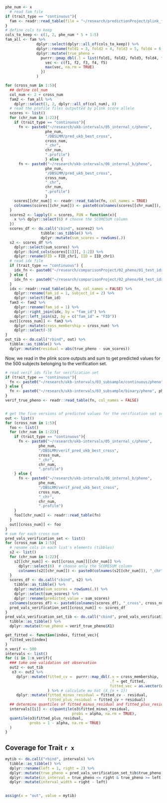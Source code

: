 

```r
phe_num <- x
  # read fam file
if (trait_type == "continuous"){
  fam <- readr::read_table(file = "~/research/predictionProject/plink_file/ukb/chr1.fam", col_names = FALSE)
}
# define cols to keep
cols_to_keep <- c(1, 2, phe_num * 5 + 1:5)
fam_all <- fam %>%
              dplyr::select(dplyr::all_of(cols_to_keep)) %>%
              dplyr::rename(fold1 = 3, fold2 = 4, fold3 = 5, fold4 = 6, fold5 = 7) %>%
              dplyr::mutate(true_pheno = 
                purrr::pmap_dbl(.l = list(fold1, fold2, fold3, fold4, fold5), .f = function(f1, f2, f3, f4, f5){
                  vec <- c(f1, f2, f3, f4, f5)
                  max(vec, na.rm = TRUE)
                })
              )

for (cross_num in 1:5){
  ## define col_num
  col_num <- 2 + cross_num
  fam2 <- fam_all %>%
    dplyr::select(1, 2, dplyr::all_of(col_num), 8) 
  # read the profile files outputted by plink score allele
  scores <- list()
  for (chr_num in 1:22){
    if (trait_type == "continuous"){
      fn <- paste0("~/research/ukb-intervals/05_internal_c/pheno", 
                  phe_num, 
                  "/DBSLMM/pred_ukb_best_cross", 
                  cross_num, 
                  "_chr", 
                  chr_num, 
                  ".profile")
                  } else {
      fn <- paste0("~/research/ukb-intervals/06_internal_b/pheno", 
                  phe_num, 
                  "/DBSLMM/pred_ukb_best_cross", 
                  cross_num, 
                  "_chr", 
                  chr_num, 
                  ".profile")
                  }
    scores[[chr_num]] <- readr::read_table(fn, col_names = TRUE)
    colnames(scores[[chr_num]]) <- paste0(colnames(scores[[chr_num]]), "_chr", chr_num)
  }
  scores2 <- lapply(X = scores, FUN = function(x){
    x %>% dplyr::select(6) # choose the SCORESUM column
  })
  scores_df <- do.call("cbind", scores2) %>%
                tibble::as_tibble() %>%
                dplyr::mutate(sum_scores = rowSums(.))
  s2 <- scores_df %>%
    dplyr::select(sum_scores) %>%
    dplyr::bind_cols(scores[[1]][, 1:2]) %>%
    dplyr::rename(FID = FID_chr1, IID = IID_chr1)
  # read idx file
  if (trait_type == "continuous") {
    idx_fn <- paste0("~/research/comparisonProject/02_pheno/01_test_idx_c/idx_pheno", phe_num, "_cross", cross_num, ".txt")
  } else {
    idx_fn <- paste0("~/research/comparisonProject/02_pheno/04_test_idx_b/idx_pheno", phe_num, "_cross", cross_num, ".txt")
  }
  idx <- readr::read_table(idx_fn, col_names = FALSE) %>%
    dplyr::rename(fam_id = 1, subject_id = 2) %>%
    dplyr::select(fam_id)
  fam3 <- fam2 %>%
    dplyr::rename(fam_id = 1) %>%
    dplyr::right_join(idx, by = "fam_id") %>%
    dplyr::left_join(s2, by = c("fam_id" = "FID"))
  out[[cross_num]] <- fam3 %>%
    dplyr::mutate(cross_membership = cross_num) %>%
    dplyr::select(-3)
}
out_tib <- do.call("rbind", out) %>% 
  tibble::as_tibble() %>% 
  dplyr::mutate(residual = abs(true_pheno - sum_scores))
```

Now, we read in the plink score outputs and sum to get predicted values for the 
500 subjects belonging to the verification set.

```r
# read verif ids file for verification set
if (trait_type == "continuous"){
  fn <- paste0("~/research/ukb-intervals/03_subsample/continuous/pheno", phe_num, "/verif/ukb/02_pheno_c.txt")
} else {
  fn <- paste0("~/research/ukb-intervals/03_subsample/binary/pheno", phe_num, "/verif/ukb/02_pheno_b.txt")
}
verif_true_pheno <- readr::read_table(fn, col_names = FALSE)


# get the five versions of predicted values for the verification set subjects
out <- list()
for (cross_num in 1:5){
  foo <- list()
  for (chr_num in 1:22){
    if (trait_type == "continuous"){
      fn <- paste0("~/research/ukb-intervals/05_internal_c/pheno", 
               phe_num, 
               "/DBSLMM/verif_pred_ukb_best_cross", 
               cross_num, 
               "_chr", 
               chr_num, 
               ".profile")
    } else {
      fn <- paste0("~/research/ukb-intervals/06_internal_b/pheno", 
               phe_num, 
               "/DBSLMM/verif_pred_ukb_best_cross", 
               cross_num, 
               "_chr", 
               chr_num, 
               ".profile")
    }
    foo[[chr_num]] <- readr::read_table(fn)
  }
  out[[cross_num]] <- foo 
}
# sum for each cross num
pred_vals_verification_set <- list()
for (cross_num in 1:5){
  # rename cols in each list's elements (tibbles)
  s2 <- list()
  for (chr_num in 1:22){
    s2[[chr_num]] <- out[[cross_num]][[chr_num]] %>%
      dplyr::select(6)  # choose only the SCORESUM column
      colnames(s2[[chr_num]]) <- paste0(colnames(s2[[chr_num]]), "_chr", chr_num) 
  }
  scores_df <- do.call("cbind", s2) %>% 
    tibble::as_tibble() %>%
    dplyr::mutate(sum_scores = rowSums(.)) %>%
    dplyr::select(sum_scores) %>%
    dplyr::rename(predicted_value = sum_scores)
  colnames(scores_df) <- paste0(colnames(scores_df), "_cross", cross_num)
  pred_vals_verification_set[[cross_num]] <- scores_df
}
pred_vals_verification_set_tib <- do.call("cbind", pred_vals_verification_set) %>%
  tibble::as_tibble() %>%
  dplyr::mutate(true_pheno = verif_true_pheno$X1)
```



```r
get_fitted <- function(index, fitted_vec){
  fitted_vec[index]
}
n_verif <- 500
intervals <- list()
for (i in 1:n_verif){
  ### take one validation set observation
  out2 <- out_tib 
   o3 <- out2 %>% 
     dplyr::mutate(fitted_cv =  purrr::map_dbl(.x = cross_membership, 
                                               .f = get_fitted, 
                                               fitted_vec = as.vector(unlist(pred_vals_verification_set_tib[i, 1:5])))
                   ) %>% # calculate mu hat (X_{n + 1})
     dplyr::mutate(fitted_minus_residual = fitted_cv - residual,
                   fitted_plus_residual = fitted_cv + residual)
  ## determine quantiles of fitted_minus_residual and fitted_plus_residual
  intervals[[i]] <- c(quantile(o3$fitted_minus_residual, 
                              probs = alpha, na.rm = TRUE), 
  quantile(o3$fitted_plus_residual,
           probs = 1 - alpha, na.rm = TRUE)
  )
}
```


## Coverage for Trait `r x`

```r
mytib <- do.call("rbind", intervals) %>% 
  tibble::as_tibble() %>%
  dplyr::rename(left = 1, right = 2) %>%
  dplyr::mutate(true_pheno = pred_vals_verification_set_tib$true_pheno) %>%
  dplyr::mutate(in_interval = true_pheno <= right & true_pheno >= left) %>%
  dplyr::mutate(interval_width = right - left)
 

```

```r
assign(x = "out", value = mytib)
```





